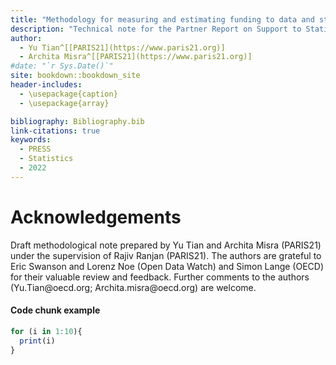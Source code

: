 ```yaml
--- 
title: "Methodology for measuring and estimating funding to data and statistics"
description: "Technical note for the Partner Report on Support to Statistics"
author: 
  - Yu Tian^[[PARIS21](https://www.paris21.org)]
  - Archita Misra^[[PARIS21](https://www.paris21.org)]
#date: "`r Sys.Date()`"
site: bookdown::bookdown_site
header-includes:
  - \usepackage{caption}
  - \usepackage{array}

bibliography: Bibliography.bib
link-citations: true
keywords:
  - PRESS
  - Statistics
  - 2022
---
```


# Acknowledgements {-}

Draft  methodological  note  prepared  by  Yu  Tian  and  Archita  Misra  (PARIS21)  under  the  supervision  of  Rajiv 
Ranjan (PARIS21). The authors are grateful to Eric Swanson and Lorenz Noe (Open Data Watch) and Simon Lange 
(OECD)  for  their  valuable  review  and  feedback.  Further  comments  to  the  authors  (Yu.Tian@oecd.org; 
Archita.misra@oecd.org) are welcome.

#### Code chunk example {-}

```r
for (i in 1:10){
  print(i)
}

```
